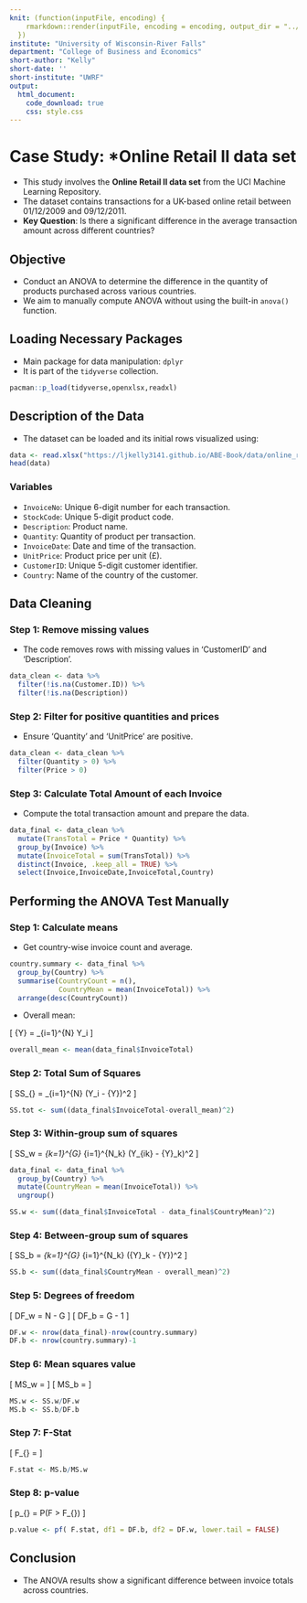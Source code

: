 ```yaml
---
knit: (function(inputFile, encoding) {
    rmarkdown::render(inputFile, encoding = encoding, output_dir = "../docs/")
  })
institute: "University of Wisconsin-River Falls"
department: "College of Business and Economics"
short-author: "Kelly"
short-date: ''
short-institute: "UWRF"
output: 
  html_document:
    code_download: true
    css: style.css
---
```


# Case Study: *Online Retail II data set

- This study involves the **Online Retail II data set** from the UCI Machine Learning Repository.
- The dataset contains transactions for a UK-based online retail between 01/12/2009 and 09/12/2011.
- **Key Question**: Is there a significant difference in the average transaction amount across different countries?

## Objective

- Conduct an ANOVA to determine the difference in the quantity of products purchased across various countries.
- We aim to manually compute ANOVA without using the built-in `anova()` function.

## Loading Necessary Packages

- Main package for data manipulation: `dplyr`
- It is part of the `tidyverse` collection.

```r
pacman::p_load(tidyverse,openxlsx,readxl)
```

## Description of the Data

- The dataset can be loaded and its initial rows visualized using:

```r
data <- read.xlsx("https://ljkelly3141.github.io/ABE-Book/data/online_retail_II.xlsx")
head(data)
```

### Variables

- `InvoiceNo`: Unique 6-digit number for each transaction.
- `StockCode`: Unique 5-digit product code.
- `Description`: Product name.
- `Quantity`: Quantity of product per transaction.
- `InvoiceDate`: Date and time of the transaction.
- `UnitPrice`: Product price per unit (£).
- `CustomerID`: Unique 5-digit customer identifier.
- `Country`: Name of the country of the customer.

## Data Cleaning

### Step 1: Remove missing values
- The code removes rows with missing values in 'CustomerID' and 'Description'.

```r
data_clean <- data %>%
  filter(!is.na(Customer.ID)) %>%
  filter(!is.na(Description))
```

### Step 2: Filter for positive quantities and prices
- Ensure 'Quantity' and 'UnitPrice' are positive.

```r
data_clean <- data_clean %>%
  filter(Quantity > 0) %>%
  filter(Price > 0)
```

### Step 3: Calculate Total Amount of each Invoice

- Compute the total transaction amount and prepare the data.

```r
data_final <- data_clean %>%
  mutate(TransTotal = Price * Quantity) %>%
  group_by(Invoice) %>%
  mutate(InvoiceTotal = sum(TransTotal)) %>%
  distinct(Invoice, .keep_all = TRUE) %>%
  select(Invoice,InvoiceDate,InvoiceTotal,Country)
```

## Performing the ANOVA Test Manually

### Step 1: Calculate means
- Get country-wise invoice count and average.

```r
country.summary <- data_final %>% 
  group_by(Country) %>% 
  summarise(CountryCount = n(),
            CountryMean = mean(InvoiceTotal)) %>% 
  arrange(desc(CountryCount))
```

- Overall mean:

\[ \bar{Y} = \frac{1}{N} \sum_{i=1}^{N} Y_i \]

```r
overall_mean <- mean(data_final$InvoiceTotal)
```

### Step 2: Total Sum of Squares

\[ SS_{\text{tot}} = \sum_{i=1}^{N} (Y_i - \bar{Y})^2 \]

```r
SS.tot <- sum((data_final$InvoiceTotal-overall_mean)^2)
```

### Step 3: Within-group sum of squares

\[ SS_w = \sum_{k=1}^{G} \sum_{i=1}^{N_k} (Y_{ik} - \bar{Y}_k)^2 \]

```r
data_final <- data_final %>% 
  group_by(Country) %>% 
  mutate(CountryMean = mean(InvoiceTotal)) %>% 
  ungroup()

SS.w <- sum((data_final$InvoiceTotal - data_final$CountryMean)^2)
```

### Step 4: Between-group sum of squares

\[ SS_b = \sum_{k=1}^{G} \sum_{i=1}^{N_k} (\bar{Y}_k - \bar{Y})^2 \]

```r
SS.b <- sum((data_final$CountryMean - overall_mean)^2)
```

### Step 5: Degrees of freedom

\[ DF_w = N - G \]
\[ DF_b = G - 1 \]

```r
DF.w <- nrow(data_final)-nrow(country.summary)
DF.b <- nrow(country.summary)-1
```

### Step 6: Mean squares value

\[ MS_w = \frac{SS_w}{DF_w} \]
\[ MS_b = \frac{SS_b}{DF_b} \]

```r
MS.w <- SS.w/DF.w
MS.b <- SS.b/DF.b
```

### Step 7: F-Stat

\[ F_{\text{stat}} = \frac{MS_b}{MS_w} \]

```r
F.stat <- MS.b/MS.w
```

### Step 8: p-value

\[ p_{\text{value}} = P(F > F_{\text{stat}}) \]

```r
p.value <- pf( F.stat, df1 = DF.b, df2 = DF.w, lower.tail = FALSE)
```

## Conclusion

- The ANOVA results show a significant difference between invoice totals across countries.
